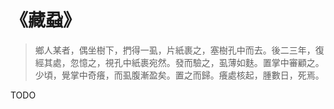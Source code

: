 # 《藏蝨》

> 鄉人某者，偶坐樹下，捫得一虱，片紙裹之，塞樹孔中而去。後二三年，復經其處，忽憶之，視孔中紙裹宛然。發而驗之，虱薄如麩。置掌中審顧之。少頃，覺掌中奇癢，而虱腹漸盈矣。置之而歸。癢處核起，腫數日，死焉。

TODO
